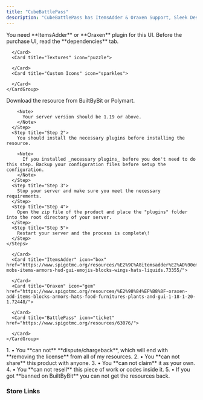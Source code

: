 ```yaml
---
title: "CubeBattlePass"
description: "CubeBattlePass has ItemsAdder & Oraxen Support, Sleek Design, Premade Resource Pack and much more!"
---
```


<Info>
  You need **ItemsAdder** or **Oraxen** plugin for this UI. Before the purchase UI, read the **dependencies** tab.
</Info>

<Tabs>
  <Tab title="Features">
    <CardGroup cols="4">
      <Card title="Custom GUI" icon="window">
        
      </Card>
      <Card title="Textures" icon="puzzle">
        
      </Card>
      <Card title="Custom Icons" icon="sparkles">
        
      </Card>
    </CardGroup>
  </Tab>
  <Tab title="Installation">
    <Steps>
      <Step title="Step 1">
        Download the resource from BuiltByBit or Polymart.

        <Note>
          Your server version should be 1.19 or above.
        </Note>
      </Step>
      <Step title="Step 2">
        You should install the necessary plugins before installing the resource.

        <Note>
          If you installed _necessary plugins_ before you don't need to do this step. Backup your configuration files before setup the configuration.
        </Note>
      </Step>
      <Step title="Step 3">
        Stop your server and make sure you meet the necessary requirements.
      </Step>
      <Step title="Step 4">
        Open the zip file of the product and place the "plugins" folder into the root directory of your server.
      </Step>
      <Step title="Step 5">
        Restart your server and the process is complete\!
      </Step>
    </Steps>
  </Tab>
  <Tab title="Dependencies">
    <CardGroup cols="4">
      <Card title="Spigot 1.19+" icon="puzzle">
        
      </Card>
      <Card title="ItemsAdder" icon="box" href="https://www.spigotmc.org/resources/%E2%9C%A8itemsadder%E2%AD%90emotes-mobs-items-armors-hud-gui-emojis-blocks-wings-hats-liquids.73355/">
        
      </Card>
      <Card title="Oraxen" icon="gem" href="https://www.spigotmc.org/resources/%E2%98%84%EF%B8%8F-oraxen-add-items-blocks-armors-hats-food-furnitures-plants-and-gui-1-18-1-20-1.72448/">
        
      </Card>
      <Card title="BattlePass" icon="ticket" href="https://www.spigotmc.org/resources/63076/">
        
      </Card>
    </CardGroup>
  </Tab>
  <Tab title="ToS">
    <Frame>
      1. • You **can not** **dispute/chargeback**, which will end with **removing the license** from all of my resources.
      2. • You **can not share** this product with anyone.
      3. • You **can not claim** it as your own.
      4. • You **can not resell** this piece of work or codes inside it.
      5. • If you got **banned on BuiltByBit** you can not get the resources back.
    </Frame>
  </Tab>
</Tabs>

### <Icon icon="shop" size="23" />  Store Links

<CardGroup cols="4">
  <Card title="BuiltByBit" icon="cube" href="https://builtbybit.com/resources/shopui-itemsadder-oraxen.38422/">
    
  </Card>
  <Card title="Polymart" icon="p" href="https://polymart.org/resource/shopui-itemsadder-amp-oraxen.5419">
    
  </Card>
</CardGroup>